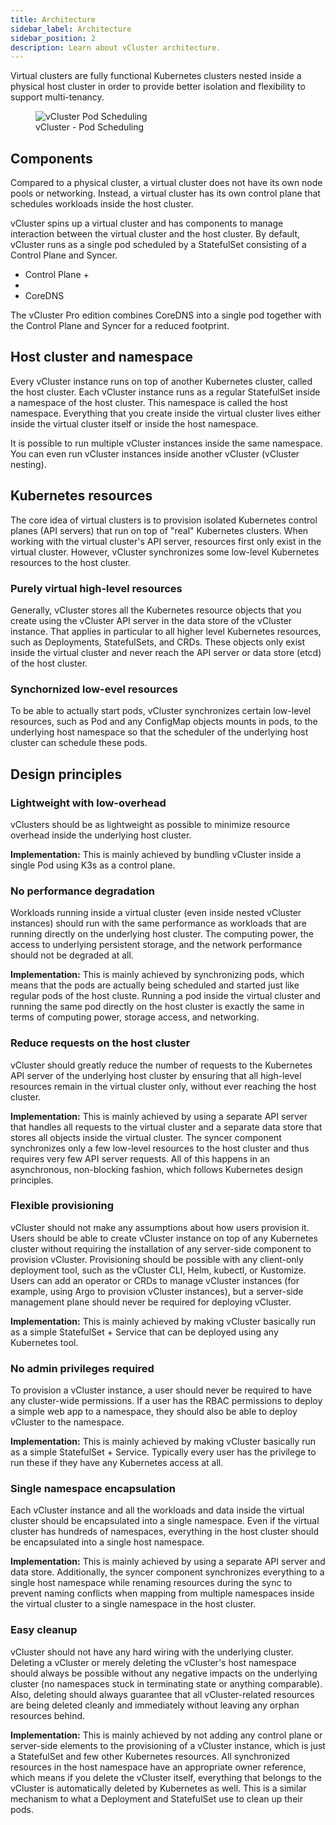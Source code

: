 ```yaml
---
title: Architecture
sidebar_label: Architecture
sidebar_position: 2
description: Learn about vCluster architecture.
---
```



Virtual clusters are fully functional Kubernetes clusters nested inside a physical host cluster in order to provide better isolation and flexibility to support multi-tenancy. 

<figure>
<img
  src={require('@site/static/media/diagrams/vcluster-architecture.png').default}
  alt="vCluster Pod Scheduling"
 />
  <figcaption>vCluster - Pod Scheduling</figcaption>
</figure>

## Components
Compared to a physical cluster, a virtual cluster does not have its own node pools or networking. Instead, a virtual cluster has its own control plane that schedules workloads inside the host cluster.

vCluster spins up a virtual cluster and has components to manage interaction between the virtual cluster and the host cluster. By default, vCluster runs as a single pod scheduled by a StatefulSet consisting of a Control Plane and Syncer.


- Control Plane + 
- 
- CoreDNS

The vCluster Pro edition combines CoreDNS into a single pod together with the Control Plane and Syncer for a reduced footprint.

## Host cluster and namespace

Every vCluster instance runs on top of another Kubernetes cluster, called the host cluster. Each vCluster instance runs as a regular StatefulSet inside a namespace of the host cluster. This namespace is called the host namespace. Everything that you create inside the virtual cluster lives either inside the virtual cluster itself or inside the host namespace. 

It is possible to run multiple vCluster instances inside the same namespace. You can even run vCluster instances inside another vCluster (vCluster nesting).


## Kubernetes resources

The core idea of virtual clusters is to provision isolated Kubernetes control planes (API servers) that run on top of "real" Kubernetes clusters. When working with the virtual cluster's API server, resources first only exist in the virtual cluster. However, vCluster synchronizes some low-level Kubernetes resources to the host cluster.

### Purely virtual high-level resources

Generally, vCluster stores all the Kubernetes resource objects that you create using the vCluster API server in the data store of the vCluster instance. That applies in particular to all higher level Kubernetes resources, such as Deployments, StatefulSets, and CRDs. These objects only exist inside the virtual cluster and never reach the API server or data store (etcd) of the host cluster.

### Synchornized low-evel resources

To be able to actually start pods, vCluster synchronizes certain low-level resources, such as Pod and any ConfigMap objects mounts in pods, to the underlying host namespace so that the scheduler of the underlying host cluster can schedule these pods.


## Design principles

### Lightweight with low-overhead

vClusters should be as lightweight as possible to minimize resource overhead inside the underlying host cluster.

**Implementation:** This is mainly achieved by bundling vCluster inside a single Pod using K3s as a control plane.

### No performance degradation

Workloads running inside a virtual cluster (even inside nested vCluster instances) should run with the same performance as workloads that are running directly on the underlying host cluster. The computing power, the access to underlying persistent storage, and the network performance should not be degraded at all.

**Implementation:** This is mainly achieved by synchronizing pods, which means that the pods are actually being scheduled and started just like regular pods of the host cluste. Running a pod inside the virtual cluster and running the same pod directly on the host cluster is exactly the same in terms of computing power, storage access, and networking. 

### Reduce requests on the host cluster

vCluster should greatly reduce the number of requests to the Kubernetes API server of the underlying host cluster by ensuring that all high-level resources remain in the virtual cluster only, without ever reaching the host cluster.

**Implementation:** This is mainly achieved by using a separate API server that handles all requests to the virtual cluster and a separate data store that stores all objects inside the virtual cluster. The syncer component synchronizes only a few low-level resources to the host cluster and thus requires very few API server requests. All of this happens in an asynchronous, non-blocking fashion, which follows Kubernetes design principles.

### Flexible provisioning

vCluster should not make any assumptions about how users provision it. Users should be able to create vCluster instance on top of any Kubernetes cluster without requiring the installation of any server-side component to provision vCluster. Provisioning should be possible with any client-only deployment tool, such as the vCluster CLI, Helm, kubectl, or Kustomize. Users can add an operator or CRDs to manage vCluster instances (for example, using Argo to provision vCluster instances), but a server-side management plane should never be required for deploying vCluster.

**Implementation:** This is mainly achieved by making vCluster basically run as a simple StatefulSet + Service that can be deployed using any Kubernetes tool.

### No admin privileges required

To provision a vCluster instance, a user should never be required to have any cluster-wide permissions. If a user has the RBAC permissions to deploy a simple web app to a namespace, they should also be able to deploy vCluster to the namespace.

**Implementation:** This is mainly achieved by making vCluster basically run as a simple StatefulSet + Service. Typically every user has the privilege to run these if they have any Kubernetes access at all.

### Single namespace encapsulation

Each vCluster instance and all the workloads and data inside the virtual cluster should be encapsulated into a single namespace. Even if the virtual cluster has hundreds of namespaces, everything in the host cluster should be encapsulated into a single host namespace.

**Implementation:** This is mainly achieved by using a separate API server and data store. Additionally, the syncer component synchronizes everything to a single host namespace while renaming resources during the sync to prevent naming conflicts when mapping from multiple namespaces inside the virtual cluster to a single namespace in the host cluster.

### Easy cleanup

vCluster should not have any hard wiring with the underlying cluster. Deleting a vCluster or merely deleting the vCluster's host namespace should always be possible without any negative impacts on the underlying cluster (no namespaces stuck in terminating state or anything comparable). Also, deleting should always guarantee that all vCluster-related resources are being deleted cleanly and immediately without leaving any orphan resources behind.

**Implementation:** This is mainly achieved by not adding any control plane or server-side elements to the provisioning of a vCluster instance, which is just a StatefulSet and few other Kubernetes resources. All synchronized resources in the host namespace have an appropriate owner reference, which means if you delete the vCluster itself, everything that belongs to the vCluster is automatically deleted by Kubernetes as well. This is a similar mechanism to what a Deployment and StatefulSet use to clean up their pods.

